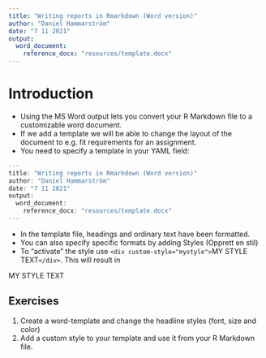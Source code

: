 ```yaml
---
title: "Writing reports in Rmarkdown (Word version)"
author: "Daniel Hammarström"
date: "7 11 2021"
output:
  word_document:
    reference_docx: "resources/template.docx"
---
```


# Introduction

- Using the MS Word output lets you convert your R Markdown file to a customizable word document.
- If we add a template we will be able to change the layout of the document to e.g. fit requirements for an assignment.
- You need to specify a template in your YAML field:

```r

---
title: "Writing reports in Rmarkdown (Word version)"
author: "Daniel Hammarström"
date: "7 11 2021"
output:
  word_document:
    reference_docx: "resources/template.docx"
---

```

- In the template file, headings and ordinary text have been formatted. 
- You can also specify specific formats by adding Styles (Opprett en stil)
- To "activate" the style use `<div custom-style="mystyle">`MY STYLE TEXT`</div>`. This will result in

<div custom-style="mystyle2"> MY STYLE TEXT </div>



## Exercises

1. Create a word-template and change the headline styles (font, size and color)
2. Add a custom style to your template and use it from your R Markdown file. 


